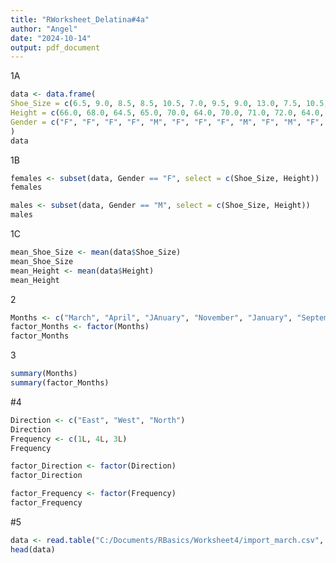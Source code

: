 ```yaml
---
title: "RWorksheet_Delatina#4a"
author: "Angel"
date: "2024-10-14"
output: pdf_document
---
```

1A
```r
data <- data.frame(
Shoe_Size = c(6.5, 9.0, 8.5, 8.5, 10.5, 7.0, 9.5, 9.0, 13.0, 7.5, 10.5, 8.5, 12.0, 10.5, 13.0, 11.5, 8.5, 5.0, 10.0, 6.5, 7.5, 8.5, 10.5, 8.5, 10.5, 11.0, 9.0, 13.0),
Height = c(66.0, 68.0, 64.5, 65.0, 70.0, 64.0, 70.0, 71.0, 72.0, 64.0, 74.75, 67.0, 71.0, 71.0, 77.0, 72.0, 59.0, 62.0, 72.0, 66.0, 64.0, 67.0, 73.0, 69.0, 72.0, 70.0, 69.0, 70.0),
Gender = c("F", "F", "F", "F", "M", "F", "F", "F", "M", "F", "M", "F", "M", "M", "M", "M", "F", "F", "M", "F", "F", "M", "M", "F", "M", "M", "M", "M")
)
data


```
1B
```r
females <- subset(data, Gender == "F", select = c(Shoe_Size, Height))
females
```
```r
males <- subset(data, Gender == "M", select = c(Shoe_Size, Height))
males
```

1C
```r
mean_Shoe_Size <- mean(data$Shoe_Size)
mean_Shoe_Size
mean_Height <- mean(data$Height)
mean_Height
```

2
```r
Months <- c("March", "April", "JAnuary", "November", "January", "September", "October", "September", "November", "August", "January", "November", "November", "Febraury", "May", "August")
factor_Months <- factor(Months)
factor_Months

```
3
```r
summary(Months)
summary(factor_Months)
```



#4
```r
Direction <- c("East", "West", "North")
Direction
Frequency <- c(1L, 4L, 3L)
Frequency
```
```r
factor_Direction <- factor(Direction)
factor_Direction

factor_Frequency <- factor(Frequency)
factor_Frequency
```
#5
```r
data <- read.table("C:/Documents/RBasics/Worksheet4/import_march.csv", header =TRUE, sep =",",stringsAsFactors = FALSE)
head(data)
```



